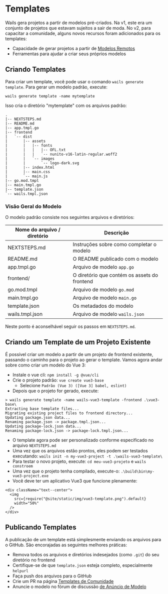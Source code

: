 # Templates

Wails gera projetos a partir de modelos pré-criados. Na v1, este era um conjunto de projetos que estavam sujeitos a sair de moda. No v2, para capacitar a comunidade, alguns novos recursos foram adicionados para os templates:

- Capacidade de gerar projetos a partir de [Modelos Remotos](../reference/cli.mdx#remote-templates)
- Ferramentas para ajudar a criar seus próprios modelos

## Criando Templates

Para criar um template, você pode usar o comando `wails generate template`. Para gerar um modelo padrão, execute:

`wails generate template -name mytemplate`

Isso cria o diretório "mytemplate" com os arquivos padrão:

```shell title=mytemplate/
.
|-- NEXTSTEPS.md
|-- README.md
|-- app.tmpl.go
|-- frontend
|   `-- dist
|       |-- assets
|       |   |-- fonts
|       |   |   |-- OFL.txt
|       |   |   `-- nunito-v16-latin-regular.woff2
|       |   `-- images
|       |       `-- logo-dark.svg
|       |-- index.html
|       |-- main.css
|       `-- main.js
|-- go.mod.tmpl
|-- main.tmpl.go
|-- template.json
`-- wails.tmpl.json
```

### Visão Geral do Modelo

O modelo padrão consiste nos seguintes arquivos e diretórios:

| Nome do arquivo / diretório | Descrição                                    |
| --------------------------- | -------------------------------------------- |
| NEXTSTEPS.md                | Instruções sobre como completar o modelo     |
| README.md                   | O README publicado com o modelo              |
| app.tmpl.go                 | Arquivo de modelo `app.go`                   |
| frontend/                   | O diretório que contém os assets do frontend |
| go.mod.tmpl                 | Arquivo de modelo `go.mod`                   |
| main.tmpl.go                | Arquivo de modelo `main.go`                  |
| template.json               | Os metadados do modelo                       |
| wails.tmpl.json             | Arquivo de modelo `wails.json`               |

Neste ponto é aconselhável seguir os passos em `NEXTSTEPS.md`.

## Criando um Template de um Projeto Existente

É possível criar um modelo a partir de um projeto de frontend existente, passando o caminho para o projeto ao gerar o template. Vamos agora andar sobre como criar um modelo do Vue 3:

- Instale o vue cli: `npm install -g @vue/cli`
- Crie o projeto padrão: `vue create vue3-base`
  - Selecione `Padrão (Vue 3) ([Vue 3] babel, eslint)`
- Depois que o projeto for gerado, execute:

```shell
> wails generate template -name wails-vue3-template -frontend .\vue3-base\
Extracting base template files...
Migrating existing project files to frontend directory...
Updating package.json data...
Renaming package.json -> package.tmpl.json...
Updating package-lock.json data...
Renaming package-lock.json -> package-lock.tmpl.json...
```

- O template agora pode ser personalizado conforme especificado no arquivo `NEXTSTEPS.md`
- Uma vez que os arquivos estão prontos, eles podem ser testados executando: `wails init -n my-vue3-project -t .\wails-vue3-template\`
- Para testar o novo projeto, execute: `cd meu-vue3-projeto` e `wails constroem`
- Uma vez que o projeto tenha compilado, execute-o: `.\build\bin\my-vue3-project.exe`
- Você deve ter um aplicativo Vue3 que funcione plenamente:

```mdx-code-block
<div className="text--center">
  <img
    src={require("@site/static/img/vue3-template.png").default}
    width="50%"
  />
</div>
```

## Publicando Templates

A publicação de um template está simplesmente enviando os arquivos para o GitHub. São encorajadas as seguintes melhores práticas:

- Remova todos os arquivos e diretórios indesejados (como `.git`) do seu diretório no frontend
- Certifique-se de que `template.json` esteja completo, especialmente `helpurl`
- Faça push dos arquivos para o GitHub
- Crie um PR na página [Templates de Comunidade](../community/templates.mdx)
- Anuncie o modelo no fórum de discussão [de Anúncio de Modelo](https://github.com/wailsapp/zappie/discussions/825)
